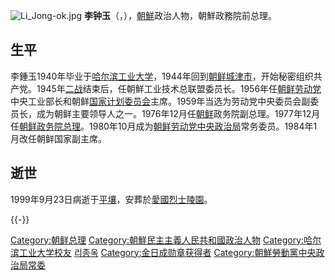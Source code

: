[[File:Li_Jong-ok.jpg|thumb]]
'''李钟玉'''（{{lang-ko|리종옥}}，{{bd|1916年|1月10日|1999年|9月23日|catIdx=Li李}}），[[朝鲜民主主义人民共和国|朝鮮]]政治人物，朝鮮政務院前总理。

==生平==
李鍾玉1940年毕业于[[哈尔滨工业大学|哈尔滨工业大学]]，1944年回到[[朝鲜|朝鲜]][[金策市|城津市]]，开始秘密组织共产党。1945年[[二战|二战]]结束后，任朝鮮工业技术总联盟委员长。1956年任[[朝鲜劳动党|朝鲜劳动党]]中央工业部长和朝鲜[[朝鲜民主主义人民共和国国家计划委员会|国家计划委员会]]主席。1959年当选为劳动党中央委员会副委员长，成为朝鲜主要领导人之一。1976年12月任[[朝鲜|朝鲜]]政务院副总理。1977年12月任[[朝鲜|朝鲜]][[政务院总理|政务院总理]]。1980年10月成为[[朝鲜劳动党中央政治局|朝鲜劳动党中央政治局]]常务委员。1984年1月改任朝鲜国家副主席。
==逝世==
1999年9月23日病逝于[[平壤|平壤]]，安葬於[[愛國烈士陵園|愛國烈士陵園]]。

{{-}}
{{start box}}
{{s-gov}}
{{s-before|[[朴成哲|朴成哲]]}}
{{s-title|[[朝鲜总理|朝鮮政務院总理]]|1977年－1984年}}
{{s-after|[[姜成山|姜成山]]}}
{{end box}}
{{朝鮮總理}}

{{DEFAULTSORT:Li, Jong-ok}}
[[Category:朝鲜总理|Category:朝鲜总理]]
[[Category:朝鮮民主主義人民共和國政治人物|Category:朝鮮民主主義人民共和國政治人物]]
[[Category:哈尔滨工业大学校友|Category:哈尔滨工业大学校友]]
[[Category:咸鏡北道出身人物|리종옥]]
[[Category:金日成勋章获得者|Category:金日成勋章获得者]]
[[Category:朝鮮勞動黨中央政治局常委|Category:朝鮮勞動黨中央政治局常委]]